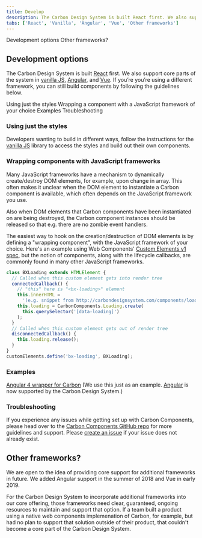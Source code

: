```yaml
---
title: Develop
description: The Carbon Design System is built React first. We also support core parts of the system in vanilla JS, Angular, and Vue.
tabs: ['React', 'Vanilla', 'Angular', 'Vue', 'Other frameworks']
---
```


<AnchorLinks>

<AnchorLink>Development options</AnchorLink>
<AnchorLink>Other frameworks?</AnchorLink>

</AnchorLinks>

## Development options

The Carbon Design System is built [React](/get-started/develop/react) first. We also support core parts of the system in [vanilla JS](/get-started/develop/vanilla), [Angular](/get-started/develop/angular), and [Vue](/get-started/develop/vue). If you’re you’re using a different framework, you can still build components by following the guidelines below.

<AnchorLinks small>
  <AnchorLink>Using just the styles</AnchorLink>
  <AnchorLink>
    Wrapping a component with a JavaScript framework of your choice
  </AnchorLink>
  <AnchorLink>Examples</AnchorLink>
  <AnchorLink>Troubleshooting</AnchorLink>
</AnchorLinks>

### Using just the styles

Developers wanting to build in different ways, follow the instructions for the [vanilla JS](/get-started/develop/vanilla) library to access the styles and build out their own components.

### Wrapping components with JavaScript frameworks

Many JavaScript frameworks have a mechanism to dynamically create/destroy DOM elements, for example, upon change in array.
This often makes it unclear when the DOM element to instantiate a Carbon component is available, which often depends on the JavaScript framework you use.

Also when DOM elements that Carbon components have been instantiated on are being destroyed, the Carbon component instances should be released so that e.g. there are no zombie event handlers.

The easiest way to hook on the creation/destruction of DOM elements is by defining a "wrapping component", with the JavaScript framework of your choice. Here's an example using Web Components' [Custom Elements v1 spec](https://developer.mozilla.org/en-US/docs/Web/Web_Components/Custom_Elements), but the notion of components, along with the lifecycle callbacks, are commonly found in many other JavaScript frameworks.

```javascript
class BXLoading extends HTMLElement {
  // Called when this custom element gets into render tree
  connectedCallback() {
    // "this" here is "<bx-loading>" element
    this.innerHTML =
      '(e.g. snippet from http://carbondesignsystem.com/components/loading/code)';
    this.loading = CarbonComponents.Loading.create(
      this.querySelector('[data-loading]')
    );
  }
  // Called when this custom element gets out of render tree
  disconnectedCallback() {
    this.loading.release();
  }
}
customElements.define('bx-loading', BXLoading);
```

### Examples

[Angular 4 wrapper for Carbon](https://codepen.io/asudoh/pen/VryJBO?editors=1010) (We use this just as an example. [Angular](https://github.com/IBM/carbon-components-angular) is now supported by the Carbon Design System.)

### Troubleshooting

If you experience any issues while getting set up with Carbon Components, please head over to the [Carbon Components GitHub repo](https://github.com/carbon-design-system/carbon-components) for more guidelines and support. Please [create an issue](https://github.com/carbon-design-system/carbon/issues) if your issue does not already exist.

## Other frameworks?

We are open to the idea of providing core support for additional frameworks in future. We added Angular support in the summer of 2018 and Vue in early 2019.

For the Carbon Design System to incorporate additional frameworks into our core offering, those frameworks need clear, guaranteed, ongoing resources to maintain and support that option. If a team built a product using a native web components implemenation of Carbon, for example, but had no plan to support that solution outside of their product, that couldn't become a core part of the Carbon Design System.
